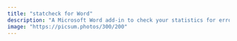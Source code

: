 ```yaml
---
title: "statcheck for Word"
description: "A Microsoft Word add-in to check your statistics for errors."
image: "https://picsum.photos/300/200"
---
```

